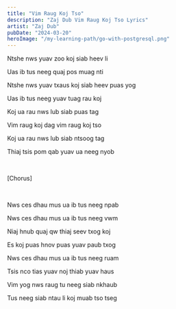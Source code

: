 ```yaml
---
title: "Vim Raug Koj Tso"
description: "Zaj Dub Vim Raug Koj Tso Lyrics"
artist: "Zaj Dub"
pubDate: "2024-03-20"
heroImage: "/my-learning-path/go-with-postgresql.png"
---
```


Ntshe nws yuav zoo koj siab heev li

Uas ib tus neeg quaj pos muag nti

Ntshe nws yuav txaus koj siab heev puas yog

Uas ib tus neeg yuav tuag rau koj

Koj ua rau nws lub siab puas tag

Vim raug koj dag vim raug koj tso

Koj ua rau nws lub siab ntsoog tag

Thiaj tsis pom qab yuav ua neeg nyob

<br />

[Chorus]

<br />

Nws ces dhau mus ua ib tus neeg npab

Nws ces dhau mus ua ib tus neeg vwm

Niaj hnub quaj qw thiaj seev txog koj

Es koj puas hnov puas yuav paub txog

Nws ces dhau mus ua ib tus neeg ruam

Tsis nco tias yuav noj thiab yuav haus

Vim yog nws raug tu neeg siab nkhaub

Tus neeg siab ntau li koj muab tso tseg
